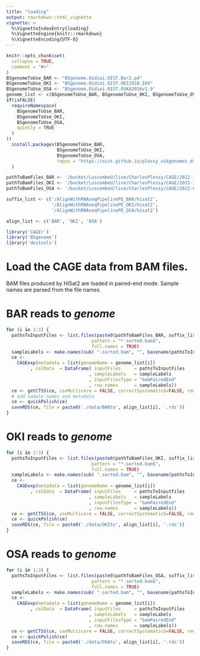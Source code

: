 ```yaml
---
title: "loading"
output: rmarkdown::html_vignette
vignette: >
  %\VignetteIndexEntry{loading}
  %\VignetteEngine{knitr::rmarkdown}
  %\VignetteEncoding{UTF-8}
---
```


```r
knitr::opts_chunk$set(
  collapse = TRUE,
  comment = "#>"
)
BSgenomeToUse_BAR <- "BSgenome.Oidioi.OIST.Bar2.p4"
BSgenomeToUse_OKI <- "BSgenome.Oidioi.OIST.OKI2018.I69"
BSgenomeToUse_OSA <- "BSgenome.Oidioi.OIST.OSKA2016v1.9"
genome_list <- c(BSgenomeToUse_BAR, BSgenomeToUse_OKI, BSgenomeToUse_OSA)
if(isFALSE(
  requireNamespace(
    BSgenomeToUse_BAR,
    BSgenomeToUse_OKI,
    BSgenomeToUse_OSA,
    quietly = TRUE
  )
))
  install.packages(BSgenomeToUse_BAR,
                   BSgenomeToUse_OKI,
                   BSgenomeToUse_OSA,
                   repos = "https://oist.github.io/plessy_oikgenomes_drat/"
  )

pathToBamFiles_BAR <- '/bucket/LuscombeU/live/CharlesPlessy/CAGE/2022-11-09_Barcelona_Oik'
pathToBamFiles_OKI <- '/bucket/LuscombeU/live/CharlesPlessy/CAGE/2021-12-17_Okinawa_Oik'
pathToBamFiles_OSA <- '/bucket/LuscombeU/live/CharlesPlessy/CAGE/2022-02-09_Osaka_Oik'

suffix_list <- c('/AlignWithRNAseqPipelinePE_BAR/hisat2',
                 '/AlignWithRNAseqPipelinePE_OKI/hisat2',
                 '/AlignWithRNAseqPipelinePE_OSA/hisat2')

align_list <- c('BAR', 'OKI', 'OSA')
```

```r
library('CAGEr')
library('BSgenome')
library('devtools')
```

# Load the CAGE data from BAM files.


BAM files produced by HiSat2 are loaded in paired-end mode. Sample names are
parsed from the file names.


# BAR reads to *genome*

```r
for (i in 1:3) {
  pathsToInputFiles <- list.files(paste0(pathToBamFiles_BAR, suffix_list[i]),
                                pattern = "*.sorted.bam$",
                                full.names = TRUE)
  sampleLabels <- make.names(sub( ".sorted.bam", "", basename(pathsToInputFiles)))
  ce <-
    CAGEexp(metadata = list(genomeName = genome_list[i])
         , colData  = DataFrame( inputFiles     = pathsToInputFiles
                               , sampleLabels   = sampleLabels
                               , inputFilesType = "bamPairedEnd"
                               , row.names      = sampleLabels))
  ce <- getCTSS(ce, useMulticore = FALSE, correctSystematicG=FALSE, removeFirstG=FALSE)
  # add sample names and metadata
  ce <- quickPolish(ce)
  saveRDS(ce, file = paste0('./data/BARto', align_list[i], '.rds'))
}
```

# OKI reads to *genome*

```r
for (i in 1:3) {
  pathsToInputFiles <- list.files(paste0(pathToBamFiles_OKI, suffix_list[i]),
                                pattern = "*.sorted.bam$",
                                full.names = TRUE)
  sampleLabels <- make.names(sub( ".sorted.bam", "", basename(pathsToInputFiles)))
  ce <-
    CAGEexp(metadata = list(genomeName = genome_list[i])
         , colData  = DataFrame( inputFiles     = pathsToInputFiles
                               , sampleLabels   = sampleLabels
                               , inputFilesType = "bamPairedEnd"
                               , row.names      = sampleLabels))
  ce <- getCTSS(ce, useMulticore = FALSE, correctSystematicG=FALSE, removeFirstG=FALSE)
  ce <- quickPolish(ce)
  saveRDS(ce, file = paste0('./data/OKIto', align_list[i], '.rds'))
}
```


# OSA reads to *genome*

```r
for (i in 1:3) {
  pathsToInputFiles <- list.files(paste0(pathToBamFiles_OSA, suffix_list[i]),
                                pattern = "*.sorted.bam$",
                                full.names = TRUE)
  sampleLabels <- make.names(sub( ".sorted.bam", "", basename(pathsToInputFiles)))
  ce <-
    CAGEexp(metadata = list(genomeName = genome_list[i])
         , colData  = DataFrame( inputFiles     = pathsToInputFiles
                               , sampleLabels   = sampleLabels
                               , inputFilesType = "bamPairedEnd"
                               , row.names      = sampleLabels))
  ce <- getCTSS(ce, useMulticore = FALSE, correctSystematicG=FALSE, removeFirstG=FALSE)
  ce <- quickPolish(ce)
  saveRDS(ce, file = paste0('./data/OSAto', align_list[i], '.rds'))
}
```

